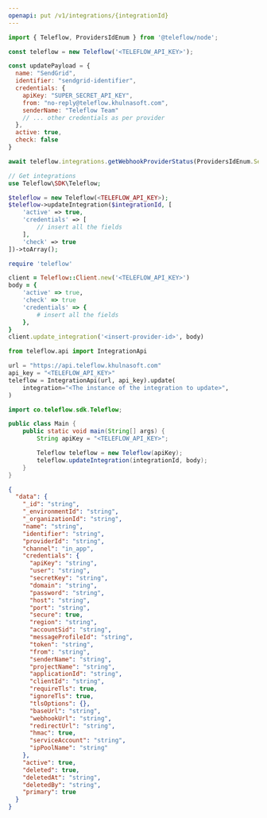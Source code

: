 ```yaml
---
openapi: put /v1/integrations/{integrationId}
---
```


<Snippet file="apikey-warning.mdx" />

<RequestExample>

```javascript Node.js
import { Teleflow, ProvidersIdEnum } from '@teleflow/node'; 

const teleflow = new Teleflow('<TELEFLOW_API_KEY>');

const updatePayload = {
  name: "SendGrid",
  identifier: "sendgrid-identifier",
  credentials: {
    apiKey: "SUPER_SECRET_API_KEY",
    from: "no-reply@teleflow.khulnasoft.com",
    senderName: "Teleflow Team"
    // ... other credentials as per provider
  },
  active: true,
  check: false
}

await teleflow.integrations.getWebhookProviderStatus(ProvidersIdEnum.SendGrid, updatePayload);
```

```php PHP
// Get integrations
use Teleflow\SDK\Teleflow;

$teleflow = new Teleflow(<TELEFLOW_API_KEY>);
$teleflow->updateIntegration($integrationId, [
    'active' => true,
    'credentials' => [
        // insert all the fields
    ],
    'check' => true
])->toArray();
```

```ruby Ruby
require 'teleflow'

client = Teleflow::Client.new('<TELEFLOW_API_KEY>')
body = {
    'active' => true,
    'check' => true
    'credentials' => {
        # insert all the fields
    },
}
client.update_integration('<insert-provider-id>', body)
```

```python Python
from teleflow.api import IntegrationApi

url = "https://api.teleflow.khulnasoft.com"
api_key = "<TELEFLOW_API_KEY>"
teleflow = IntegrationApi(url, api_key).update(
    integration="<The instance of the integration to update>",
)
```

```java Java
import co.teleflow.sdk.Teleflow;

public class Main {
    public static void main(String[] args) {
        String apiKey = "<TELEFLOW_API_KEY>";

        Teleflow teleflow = new Teleflow(apiKey);
        teleflow.updateIntegration(integrationId, body);
    }
}
```


</RequestExample>

<ResponseExample>

```json Response
{
  "data": {
    "_id": "string",
    "_environmentId": "string",
    "_organizationId": "string",
    "name": "string",
    "identifier": "string",
    "providerId": "string",
    "channel": "in_app",
    "credentials": {
      "apiKey": "string",
      "user": "string",
      "secretKey": "string",
      "domain": "string",
      "password": "string",
      "host": "string",
      "port": "string",
      "secure": true,
      "region": "string",
      "accountSid": "string",
      "messageProfileId": "string",
      "token": "string",
      "from": "string",
      "senderName": "string",
      "projectName": "string",
      "applicationId": "string",
      "clientId": "string",
      "requireTls": true,
      "ignoreTls": true,
      "tlsOptions": {},
      "baseUrl": "string",
      "webhookUrl": "string",
      "redirectUrl": "string",
      "hmac": true,
      "serviceAccount": "string",
      "ipPoolName": "string"
    },
    "active": true,
    "deleted": true,
    "deletedAt": "string",
    "deletedBy": "string",
    "primary": true
  }
}
```

</ResponseExample>